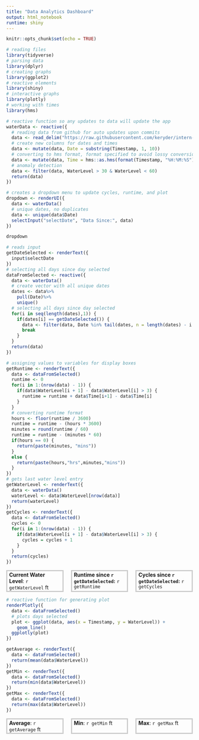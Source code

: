 ```yaml
---
title: "Data Analytics Dashboard"
output: html_notebook
runtime: shiny
---
```

```r
knitr::opts_chunk$set(echo = TRUE)
```

```r
# reading files
library(tidyverse)
# parsing data
library(dplyr)
# creating graphs
library(ggplot2)
# reactive elements
library(shiny)
# interactive graphs
library(plotly)
# working with times
library(hms)
```

```r
# reactive function so any updates to data will update the app
waterData <- reactive({
  # reading data from github for auto updates upon commits
  data <- read_delim("https://raw.githubusercontent.com/keryder/intern-assessment/main/RawData.csv", delim = ";")
  # create new columns for dates and times
  data <- mutate(data, Date = substring(Timestamp, 1, 10))
  # converting to hms format, format specified to avoid lossy conversions
  data <- mutate(data, Time = hms::as.hms(format(Timestamp, "%H:%M:%S")))
  # anomaly detection
  data <- filter(data, WaterLevel > 30 & WaterLevel < 60)
  return(data)
})
```

```r
# creates a dropdown menu to update cycles, runtime, and plot
dropdown <- renderUI({
  data <- waterData()
  # unique dates, no duplicates
  data <- unique(data$Date)
  selectInput("selectDate", "Data Since:", data)
})

dropdown

# reads input
getDateSelected <- renderText({
  input$selectDate
})
# selecting all days since day selected
dataFromSelected <- reactive({
  data <- waterData()
  # create vector with all unique dates
  dates <- data%>%
    pull(Date)%>%
    unique()
  # selecting all days since day selected
  for(i in seq(length(dates),1)) {
    if(dates[i] == getDateSelected()) {
      data <- filter(data, Date %in% tail(dates, n = length(dates) - i + 1))
      break
    }
  }
  return(data)
})
```

```r
# assigning values to variables for display boxes
getRuntime <- renderText({
  data <- dataFromSelected()
  runtime <- 0
  for(i in 1:(nrow(data) - 1)) {
    if(data$WaterLevel[i + 1] - data$WaterLevel[i] > 3) {
      runtime = runtime + data$Time[i+1] - data$Time[i]
    }
  }
  # converting runtime format
  hours <- floor(runtime / 3600)
  runtime = runtime - (hours * 3600)
  minutes = round(runtime / 60)
  runtime = runtime - (minutes * 60)
  if(hours == 0) {
    return(paste(minutes, "mins"))
  }
  else {
    return(paste(hours,"hrs",minutes,"mins"))
  }
})
# gets last water level entry
getWaterLevel <- renderText({
  data <- waterData()
  waterLevel <- data$WaterLevel[nrow(data)]
  return(waterLevel)
})
getCycles <- renderText({
  data <- dataFromSelected()
  cycles <- 0
  for(i in 1:(nrow(data) - 1)) {
    if(data$WaterLevel[i + 1] - data$WaterLevel[i] > 3) {
      cycles = cycles + 1
    }
  }
  return(cycles)
})
```

<div style= "display: flex; gap: 20px">
  <div style="border: 3px solid #ccc; padding: 1px 5px; flex: 1;">
**Current Water Level**: `r getWaterLevel` ft
  </div>
  <div style="border: 3px solid #ccc; padding: 1px 5px; flex: 1;">
**Runtime since `r getDateSelected`:** `r getRuntime`
  </div>
  <div style="border: 3px solid #ccc; padding: 1px 5px; flex: 1;">
**Cycles since `r getDateSelected`:** `r getCycles`
  </div>
</div>

```r
# reactive function for generating plot
renderPlotly({
  data <- dataFromSelected() 
  # plots days selected
  plot <- ggplot(data, aes(x = Timestamp, y = WaterLevel)) +
    geom_line()
  ggplotly(plot)
})
```

```r
getAverage <- renderText({
  data <- dataFromSelected()
  return(mean(data$WaterLevel))
})
getMin <- renderText({
  data <- dataFromSelected()
  return(min(data$WaterLevel))
})
getMax <- renderText({
  data <- dataFromSelected()
  return(max(data$WaterLevel))
})
```

<div style= "display: flex; gap: 20px">
  <div style="border: 3px solid #ccc; padding: 1px 5px; flex: 1;">
 **Average**: `r getAverage` ft
  </div>
  <div style="border: 3px solid #ccc; padding: 1px 5px; flex: 1;">
 **Min**: `r getMin` ft
  </div>
  <div style="border: 3px solid #ccc; padding: 1px 5px; flex: 1;">
 **Max**: `r getMax` ft
  </div>
</div>


